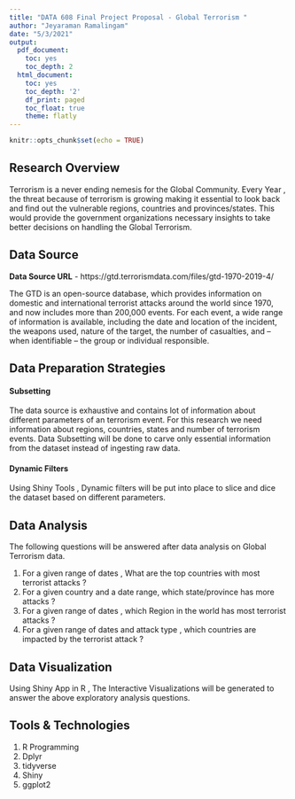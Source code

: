 ```yaml
---
title: "DATA 608 Final Project Proposal - Global Terrorism "
author: "Jeyaraman Ramalingam"
date: "5/3/2021"
output:
  pdf_document:
    toc: yes
    toc_depth: 2
  html_document:
    toc: yes
    toc_depth: '2'
    df_print: paged
    toc_float: true
    theme: flatly
---
```


```r
knitr::opts_chunk$set(echo = TRUE)
```


## Research Overview

Terrorism  is a never ending nemesis for the Global Community. Every Year , the threat because of terrorism is growing making it essential to look back and find out the vulnerable regions, countries and provinces/states. This would provide the government organizations necessary insights to take better decisions on handling the Global Terrorism.


## Data Source

**Data Source URL** - https://gtd.terrorismdata.com/files/gtd-1970-2019-4/

The GTD is an open-source database, which provides information on domestic and international terrorist attacks around the world since 1970, and now includes more than 200,000 events. For each event, a wide range of information is available, including the date and location of the incident, the weapons used, nature of the target, the number of casualties, and – when identifiable – the group or individual responsible.

## Data Preparation Strategies

#### Subsetting 

The data source is exhaustive and contains lot of information about different parameters of an terrorism event. For this research we need information about regions, countries, states and number of terrorism events. Data Subsetting will be done to carve only essential information from the dataset instead of ingesting raw data.

#### Dynamic Filters

Using Shiny Tools , Dynamic filters will be put into place to slice and dice the dataset based on different parameters.

## Data Analysis

The following questions will be answered after data analysis on Global Terrorism data.

1. For a given range of dates , What are the top countries with most terrorist attacks ?
2. For a given country and a date range, which state/province has more attacks ?
3. For a given range of dates , which Region in the world has  most terrorist attacks ?
4. For a given range of dates and attack type  , which countries are impacted by the terrorist attack ?

## Data Visualization

Using Shiny App in R , The Interactive Visualizations will be generated to answer the above exploratory analysis questions. 

## Tools & Technologies

1. R Programming
2. Dplyr 
3. tidyverse
4. Shiny
5. ggplot2


